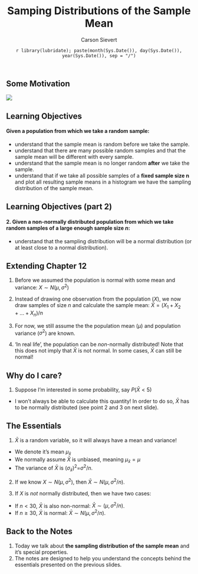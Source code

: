 % Samping Distributions of the Sample Mean
% Carson Sievert
% `r library(lubridate); paste(month(Sys.Date()), day(Sys.Date()), year(Sys.Date()), sep = "/")`

## Some Motivation

<div align="center"><img src="http://i.imgur.com/sZ3Xepy.gif"></img></div>


## Learning Objectives

#### Given a population from which we take a random sample:
  * understand that the sample mean is random before we take the sample.
  * understand that there are many possible random samples and that the sample mean will be different with every sample.
  * understand that the sample mean is no longer random __after__ we take the sample.
  * understand that if we take all possible samples of a __fixed sample size n__ and plot all resulting sample means in a histogram we have the sampling distribution of the sample mean. 

## Learning Objectives (part 2)

#### 2.  Given a non-normally distributed population from which we take random samples of a large enough sample size $n$:
 * understand that the sampling distribution will be a normal distribution (or at least close to a normal distribution). 


## Extending Chapter 12

1. Before we assumed the population is normal with some mean and variance: $X \sim N(\mu, \sigma^2)$

2. Instead of drawing one observation from the population ($X$), we now draw samples of size $n$ and calculate the sample mean: $\bar{X}=(X_1+X_2+...+X_n)/n$

3. For now, we still assume the the population mean ($\mu$) and population variance ($\sigma^2$) are known.

4. 'In real life', the population can be *non*-normally distributed! Note that this does not imply that $\bar{X}$ is not normal. In some cases, $\bar{X}$ can still be normal!

## Why do I care?

1. Suppose I'm interested in some probability, say $P(\bar{X}<5)$
  * I won't always be able to calculate this quantity! In order to do so, $\bar{X}$ has to be normally distributed (see point 2 and 3 on next slide).

## The Essentials

1. $\bar{X}$ is a random variable, so it will always have a mean and variance!
  * We denote it's mean $\mu_{\bar{x}}$
  * We normally assume $\bar{X}$ is unbiased, meaning $\mu_{\bar{x}}=\mu$
  * The variance of $\bar{X}$ is $(\sigma_{\bar{x}})^2$=$\sigma^2/n$.
  
2. If we know $X \sim N(\mu, \sigma^2)$, then $\bar{X} \sim N(\mu, \sigma^2/n)$.

3. If $X$ is *not* normally distributed, then we have two cases:
  * If $n<30$, $\bar{X}$ is also non-normal: $\bar{X} \sim (\mu, \sigma^2/n)$.
  * If $n \geq 30$, $\bar{X}$ is normal: $\bar{X} \sim N(\mu, \sigma^2/n)$.
  

## Back to the Notes

1. Today we talk about **the sampling distribution of the sample mean** and it's special properties.
2. The notes are designed to help you understand the concepts behind the essentials presented on the previous slides.




